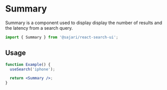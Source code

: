 
<SEO
  title="Summary"
  description="Summary is a component used to display display the number of results and the latency from a search query."
/>

# Summary

Summary is a component used to display display the number of results and the latency from a search query.

```js
import { Summary } from '@sajari/react-search-ui';
```

## Usage

```jsx
function Example() {
  useSearch('iphone');

  return <Summary />;
}
```
